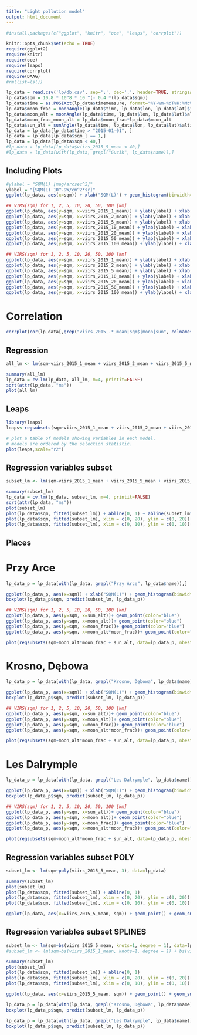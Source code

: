 ```yaml
---
title: "Light pollution model"
output: html_document
---
```


```r

#install.packages(c("ggplot", "knitr", "oce", "leaps", "corrplot"))

knitr::opts_chunk$set(echo = TRUE)
require(ggplot2)
require(knitr)
require(oce)
require(leaps)
require(corrplot)
require(DAAG)
#rm(list=ls())
```

```r
lp_data = read.csv('lp/db.csv', sep=';', dec='.', header=TRUE, stringsAsFactors = TRUE, encoding = "UTF-8")
lp_data$sqm = 10.8 * 10^8 * 10 ^(- 0.4 *(lp_data$sqm))
lp_data$time = as.POSIXct(lp_data$timemeasure, format="%Y-%m-%dT%H:%M:%S", tz="UTC")
lp_data$moon_frac = moonAngle(lp_data$time, lp_data$lon, lp_data$lat)$illuminatedFraction
lp_data$moon_alt = moonAngle(lp_data$time, lp_data$lon, lp_data$lat)$altitude + 90
lp_data$moon_frac_moon_alt = lp_data$moon_frac*lp_data$moon_alt
lp_data$sun_alt = sunAngle(lp_data$time, lp_data$lon, lp_data$lat)$altitude + 90
lp_data = lp_data[lp_data$time > "2015-01-01", ]
lp_data = lp_data[lp_data$sqm_l == 1,]
lp_data = lp_data[lp_data$sqm < 40,]
#lp_data = lp_data[lp_data$viirs_2015_5_mean < 40,]
#lp_data = lp_data[with(lp_data, grepl("Guzik", lp_data$name)),]
```

## Including Plots

```r
#ylabel = "SQM(L) [mag/arcsec^2]"
ylabel = "[SQM(L) 10^-9W/cm^2*sr]"
ggplot(lp_data, aes(x=sqm)) + xlab("SQM(L)") + geom_histogram(binwidth=0.1, col='blue') + labs(title="Histogram")

## VIRS(sqm) for 1, 2, 5, 10, 20, 50, 100 [km]
ggplot(lp_data, aes(y=sqm, x=viirs_2015_1_mean)) + ylab(ylabel) + xlab("VIRS 2015 (1 km) Mean  [10^-9W/cm^2*sr]") + geom_point(color="blue", alpha=0.1)
ggplot(lp_data, aes(y=sqm, x=viirs_2015_2_mean)) + ylab(ylabel) + xlab("VIRS 2015 (2 km) Mean  [10^-9W/cm^2*sr]") + geom_point(color="blue", alpha=0.1)
ggplot(lp_data, aes(y=sqm, x=viirs_2015_5_mean)) + ylab(ylabel) + xlab("VIRS 2015 (5 km) Mean  [10^-9W/cm^2*sr]") + geom_point(color="blue", alpha=0.1)
ggplot(lp_data, aes(y=sqm, x=viirs_2015_10_mean)) + ylab(ylabel) + xlab("VIRS 2015 (10 km) Mean [10^-9W/cm^2*sr]") + geom_point(color="blue", alpha=0.1)
ggplot(lp_data, aes(y=sqm, x=viirs_2015_20_mean)) + ylab(ylabel) + xlab("VIRS 2015 (20 km) Mean [10^-9W/cm^2*sr]") + geom_point(color="blue", alpha=0.1)
ggplot(lp_data, aes(y=sqm, x=viirs_2015_50_mean)) + ylab(ylabel) + xlab("VIRS 2015 (50 km) Mean [10^-9W/cm^2*sr]") + geom_point(color="blue", alpha=0.1)
ggplot(lp_data, aes(y=sqm, x=viirs_2015_100_mean)) + ylab(ylabel) + xlab("VIRS 2015 (100 km) Mean [10^-9W/cm^2*sr]") + geom_point(color="blue", alpha=0.1)

## VIRS(sqm) for 1, 2, 5, 10, 20, 50, 100 [km]
ggplot(lp_data, aes(y=sqm, x=viirs_2015_1_mean)) + ylab(ylabel) + xlab("VIRS 2015 (1 km) Mean  [10^-9W/cm^2*sr]") + geom_point(color="blue", alpha=0.1) + xlim(0,10) + ylim(0,20)
ggplot(lp_data, aes(y=sqm, x=viirs_2015_2_mean)) + ylab(ylabel) + xlab("VIRS 2015 (2 km) Mean  [10^-9W/cm^2*sr]") + geom_point(color="blue", alpha=0.1) + xlim(0,10) + ylim(0,20)
ggplot(lp_data, aes(y=sqm, x=viirs_2015_5_mean)) + ylab(ylabel) + xlab("VIRS 2015 (5 km) Mean  [10^-9W/cm^2*sr]") + geom_point(color="blue", alpha=0.1) + xlim(0,10) +  ylim(0,20)
ggplot(lp_data, aes(y=sqm, x=viirs_2015_10_mean)) + ylab(ylabel) + xlab("VIRS 2015 (10 km) Mean [10^-9W/cm^2*sr]") + geom_point(color="blue", alpha=0.1) + xlim(0,10) +  ylim(0,20)
ggplot(lp_data, aes(y=sqm, x=viirs_2015_20_mean)) + ylab(ylabel) + xlab("VIRS 2015 (20 km) Mean [10^-9W/cm^2*sr]") + geom_point(color="blue", alpha=0.1) + xlim(0,10) +  ylim(0,20)
ggplot(lp_data, aes(y=sqm, x=viirs_2015_50_mean)) + ylab(ylabel) + xlab("VIRS 2015 (50 km) Mean [10^-9W/cm^2*sr]") + geom_point(color="blue", alpha=0.1) + xlim(0,10) +  ylim(0,20)
ggplot(lp_data, aes(y=sqm, x=viirs_2015_100_mean)) + ylab(ylabel) + xlab("VIRS 2015 (100 km) Mean [10^-9W/cm^2*sr]") + geom_point(color="blue", alpha=0.1) + xlim(0,10) +  ylim(0,20)

```

# Correlation

```r

corrplot(cor(lp_data[,grep("viirs_2015_.*_mean|sqm$|moon|sun", colnames(lp_data))]), method="number")

```


## Regression
```r
all_lm <- lm(sqm~viirs_2015_1_mean + viirs_2015_2_mean + viirs_2015_5_mean + viirs_2015_10_mean + viirs_2015_20_mean + viirs_2015_50_mean + viirs_2015_100_mean + moon_frac + moon_alt + moon_frac_moon_alt + sun_alt, data=lp_data)

summary(all_lm)
lp_data = cv.lm(lp_data, all_lm, m=4, printit=FALSE)
sqrt(attr(lp_data, "ms"))
plot(all_lm)
```

## Leaps

```r
library(leaps)
leaps<-regsubsets(sqm~viirs_2015_1_mean + viirs_2015_2_mean + viirs_2015_5_mean + viirs_2015_10_mean + viirs_2015_20_mean + viirs_2015_50_mean + viirs_2015_100_mean + moon_alt*moon_frac + sun_alt, data=lp_data, nbest=1,  nvmax=11)

# plot a table of models showing variables in each model.
# models are ordered by the selection statistic.
plot(leaps,scale="r2")
```

## Regression variables subset
```r
subset_lm <- lm(sqm~viirs_2015_1_mean + viirs_2015_5_mean + viirs_2015_20_mean + viirs_2015_100_mean, data=lp_data)

summary(subset_lm)
lp_data = cv.lm(lp_data, subset_lm, m=4, printit=FALSE)
sqrt(attr(lp_data, "ms"))
plot(subset_lm)
plot(lp_data$sqm, fitted(subset_lm)) + abline(0, 1) + abline(subset_lm$coefficients[1], 0)
plot(lp_data$sqm, fitted(subset_lm), xlim = c(0, 20), ylim = c(0, 20)) + abline(0, 1) + abline(subset_lm$coefficients[1], 0)
plot(lp_data$sqm, fitted(subset_lm), xlim = c(0, 10), ylim = c(0, 10)) + abline(0, 1) + abline(subset_lm$coefficients[1], 0)
```

## Places


# Przy Arce

```r

lp_data_p = lp_data[with(lp_data, grepl("Przy Arce", lp_data$name)),]

ggplot(lp_data_p, aes(x=sqm)) + xlab("SQM(L)") + geom_histogram(binwidth=0.1, col='blue') + labs(title="Histogram")
boxplot(lp_data_p$sqm, predict(subset_lm, lp_data_p))

## VIRS(sqm) for 1, 2, 5, 10, 20, 50, 100 [km]
ggplot(lp_data_p, aes(y=sqm, x=sun_alt))+ geom_point(color="blue")
ggplot(lp_data_p, aes(y=sqm, x=moon_alt))+ geom_point(color="blue")
ggplot(lp_data_p, aes(y=sqm, x=moon_frac))+ geom_point(color="blue")
ggplot(lp_data_p, aes(y=sqm, x=moon_alt*moon_frac))+ geom_point(color="blue")

plot(regsubsets(sqm~moon_alt*moon_frac + sun_alt, data=lp_data_p, nbest=2,  nvmax=11),scale="r2")

```

# Krosno, Dębowa

```r

lp_data_p = lp_data[with(lp_data, grepl("Krosno, Dębowa", lp_data$name)),]

ggplot(lp_data_p, aes(x=sqm)) + xlab("SQM(L)") + geom_histogram(binwidth=0.1, col='blue') + labs(title="Histogram")
boxplot(lp_data_p$sqm, predict(subset_lm, lp_data_p))

## VIRS(sqm) for 1, 2, 5, 10, 20, 50, 100 [km]
ggplot(lp_data_p, aes(y=sqm, x=sun_alt))+ geom_point(color="blue")
ggplot(lp_data_p, aes(y=sqm, x=moon_alt))+ geom_point(color="blue")
ggplot(lp_data_p, aes(y=sqm, x=moon_frac))+ geom_point(color="blue")
ggplot(lp_data_p, aes(y=sqm, x=moon_alt*moon_frac))+ geom_point(color="blue")

plot(regsubsets(sqm~moon_alt*moon_frac + sun_alt, data=lp_data_p, nbest=2,  nvmax=11),scale="r2")

```

# Les Dalrymple

```r

lp_data_p = lp_data[with(lp_data, grepl("Les Dalrymple", lp_data$name)),]

ggplot(lp_data_p, aes(x=sqm)) + xlab("SQM(L)") + geom_histogram(binwidth=0.1, col='blue') + labs(title="Histogram")
boxplot(lp_data_p$sqm, predict(subset_lm, lp_data_p))

## VIRS(sqm) for 1, 2, 5, 10, 20, 50, 100 [km]
ggplot(lp_data_p, aes(y=sqm, x=sun_alt))+ geom_point(color="blue")
ggplot(lp_data_p, aes(y=sqm, x=moon_alt))+ geom_point(color="blue")
ggplot(lp_data_p, aes(y=sqm, x=moon_frac))+ geom_point(color="blue")
ggplot(lp_data_p, aes(y=sqm, x=moon_alt*moon_frac))+ geom_point(color="blue")

plot(regsubsets(sqm~moon_alt*moon_frac + sun_alt, data=lp_data_p, nbest=2,  nvmax=11),scale="r2")

```

## Regression variables subset POLY
```r
subset_lm <- lm(sqm~poly(viirs_2015_5_mean, 3), data=lp_data)

summary(subset_lm)
plot(subset_lm)
plot(lp_data$sqm, fitted(subset_lm)) + abline(0, 1)
plot(lp_data$sqm, fitted(subset_lm), xlim = c(0, 20), ylim = c(0, 20)) + abline(0, 1)
plot(lp_data$sqm, fitted(subset_lm), xlim = c(0, 10), ylim = c(0, 10)) + abline(0, 1)

ggplot(lp_data, aes(x=viirs_2015_5_mean, sqm)) + geom_point() + geom_smooth(method = "lm",formula = y~poly(x, 3))

```


## Regression variables subset SPLINES
```r
subset_lm <- lm(sqm~bs(viirs_2015_5_mean, knots=1, degree = 1), data=lp_data)
#subset_lm <- lm(sqm~bs(viirs_2015_1_mean, knots=1, degree = 1) + bs(viirs_2015_5_mean, knots=1, degree = 1) + bs(viirs_2015_20_mean, knots=1, degree = 1), data=lp_data)

summary(subset_lm)
plot(subset_lm)
plot(lp_data$sqm, fitted(subset_lm)) + abline(0, 1)
plot(lp_data$sqm, fitted(subset_lm), xlim = c(0, 20), ylim = c(0, 20)) + abline(0, 1)
plot(lp_data$sqm, fitted(subset_lm), xlim = c(0, 10), ylim = c(0, 10)) + abline(0, 1)

ggplot(lp_data, aes(x=viirs_2015_5_mean, sqm)) + geom_point() + geom_smooth(method = "lm",formula = y~bs(x, knots=1, degree = 1))

lp_data_p = lp_data[with(lp_data, grepl("Krosno, Dębowa", lp_data$name)),]
boxplot(lp_data_p$sqm, predict(subset_lm, lp_data_p))

lp_data_p = lp_data[with(lp_data, grepl("Les Dalrymple", lp_data$name)),]
boxplot(lp_data_p$sqm, predict(subset_lm, lp_data_p))

```


